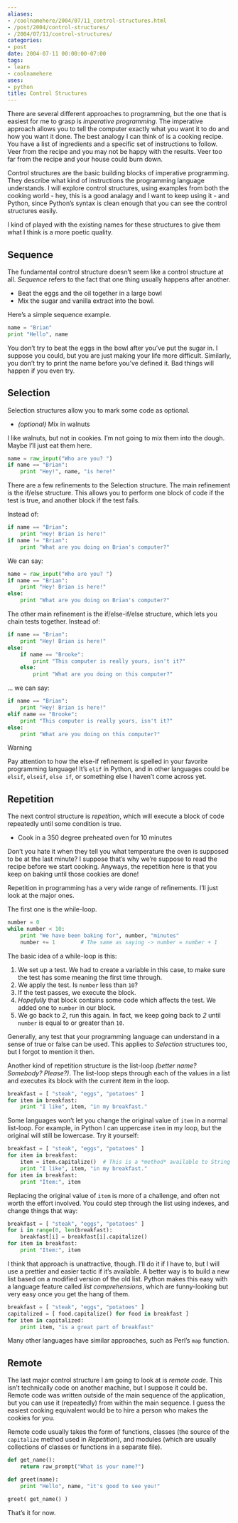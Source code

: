```yaml
---
aliases:
- /coolnamehere/2004/07/11_control-structures.html
- /post/2004/control-structures/
- /2004/07/11/control-structures/
categories:
- post
date: 2004-07-11 00:00:00-07:00
tags:
- learn
- coolnamehere
uses:
- python
title: Control Structures
---
```


There are several different approaches to programming, but the one that
is easiest for me to grasp is *imperative programming*. The imperative
approach allows you to tell the computer exactly what you want it to do
and how you want it done. The best analogy I can think of is a cooking
recipe. You have a list of ingredients and a specific set of
instructions to follow. Veer from the recipe and you may not be happy
with the results. Veer too far from the recipe and your house could burn
down.

Control structures are the basic building blocks of imperative
programming. They describe what kind of instructions the programming
language understands. I will explore control structures, using examples
from both the cooking world - hey, this is a good analagy and I want to
keep using it - and Python, since Python’s syntax is clean enough that
you can see the control structures easily.

I kind of played with the existing names for these structures to give
them what I think is a more poetic quality.

Sequence
--------

The fundamental control structure doesn’t seem like a control structure
at all. *Sequence* refers to the fact that one thing usually happens
after another.

- Beat the eggs and the oil together in a large bowl
- Mix the sugar and vanilla extract into the bowl.

Here’s a simple sequence example.

``` python
name = "Brian"
print "Hello", name
```

You don’t try to beat the eggs in the bowl after you’ve put the sugar
in. I suppose you could, but you are just making your life more
difficult. Similarly, you don’t try to print the name before you’ve
defined it. Bad things will happen if you even try.

Selection
---------

Selection structures allow you to mark some code as optional.

- *(optional)* Mix in walnuts

I like walnuts, but not in cookies. I’m not going to mix them into the
dough. Maybe I’ll just eat them here.

``` python
name = raw_input("Who are you? ")
if name == "Brian":
    print "Hey!", name, "is here!"
```

There are a few refinements to the Selection structure. The main
refinement is the if/else structure. This allows you to perform one
block of code if the test is true, and another block if the test fails.

Instead of:

``` python
if name == "Brian":
    print "Hey! Brian is here!"
if name != "Brian":
    print "What are you doing on Brian's computer?"
```

We can say:

``` python
name = raw_input("Who are you? ")
if name == "Brian":
    print "Hey! Brian is here!"
else:
    print "What are you doing on Brian's computer?"
```

The other main refinement is the if/else-if/else structure, which lets
you chain tests together. Instead of:

``` python
if name == "Brian":
    print "Hey! Brian is here!"
else:
    if name == "Brooke":
        print "This computer is really yours, isn't it?"
    else:
        print "What are you doing on this computer?"
```

… we can say:

``` python
if name == "Brian":
    print "Hey! Brian is here!"
elif name == "Brooke":
    print "This computer is really yours, isn't it?"
else:
    print "What are you doing on this computer?"
```

<aside class="admonition warning">
<p class="admonition-title">Warning</p>

Pay attention to how the else-if refinement is spelled in your favorite
programming language! It’s `elif` in Python, and in other languages
could be `elsif`, `elseif`, `else if`, or something else I haven’t come
across yet.

</aside>

Repetition
----------

The next control structure is *repetition*, which will execute a block
of code repeatedly until some condition is true.

- Cook in a 350 degree preheated oven for 10 minutes

Don’t you hate it when they tell you what temperature the oven is
supposed to be at the last minute? I suppose that’s why we’re suppose to
read the recipe before we start cooking. Anyways, the repetition here is
that you keep on baking until those cookies are done!

Repetition in programming has a very wide range of refinements. I’ll
just look at the major ones.

The first one is the while-loop.

``` python
number = 0
while number < 10:
    print "We have been baking for", number, "minutes"
    number += 1        # The same as saying -> number = number + 1
```

The basic idea of a while-loop is this:

1. We set up a test. We had to create a variable in this case, to make
   sure the test has some meaning the first time through.
2. We apply the test. Is `number` less than `10`?
3. If the test passes, we execute the block.
4. *Hopefully* that block contains some code which affects the test. We
   added one to `number` in our block.
5. We go back to *2*, run this again. In fact, we keep going back to
   *2* until `number` is equal to or greater than `10`.

Generally, any test that your programming language can understand in a
sense of true or false can be used. This applies to *Selection*
structures too, but I forgot to mention it then.

Another kind of repetition structure is the list-loop *(better name?
Somebody? Please?)*. The list-loop steps through each of the values in a
list and executes its block with the current item in the loop.

``` python
breakfast = [ "steak", "eggs", "potatoes" ]
for item in breakfast:
    print "I like", item, "in my breakfast."
```

Some languages won’t let you change the original value of `item` in a
normal list-loop. For example, in Python I can uppercase `item` in my
loop, but the original will still be lowercase. Try it yourself:

``` python
breakfast = [ "steak", "eggs", "potatoes" ]
for item in breakfast:
    item = item.capitalize()  # This is a *method* available to String *objects*
    print "I like", item, "in my breakfast."
for item in breakfast:
    print "Item:", item
```

Replacing the original value of `item` is more of a challenge, and often
not worth the effort involved. You could step through the list using
indexes, and change things that way:

``` python
breakfast = [ "steak", "eggs", "potatoes" ]
for i in range(0, len(breakfast):
    breakfast[i] = breakfast[i].capitalize()
for item in breakfast:
    print "Item:", item
```

I think that approach is unattractive, though. I’ll do it if I have to,
but I will use a prettier and easier tactic if it’s available. A better
way is to build a new list based on a modified version of the old list.
Python makes this easy with a language feature called *list
comprehensions*, which are funny-looking but very easy once you get the
hang of them.

``` python
breakfast = [ "steak", "eggs", "potatoes" ]
capitalized = [ food.capitalize() for food in breakfast ]
for item in capitalized:
    print item, "is a great part of breakfast"
```

Many other languages have similar approaches, such as Perl’s `map`
function.

Remote
------

The last major control structure I am going to look at is *remote code*.
This isn’t technically code on another machine, but I suppose it could
be. Remote code was written outside of the main sequence of the
application, but you can use it (repeatedly) from within the main
sequence. I guess the easiest cooking equivalent would be to hire a
person who makes the cookies for you.

Remote code usually takes the form of functions, classes (the source of
the `capitalize` method used in *Repetition*), and modules (which are
usually collections of classes or functions in a separate file).

``` python
def get_name():
    return raw_prompt("What is your name?")

def greet(name):
    print "Hello", name, "it's good to see you!"

greet( get_name() )
```

That’s it for now.
